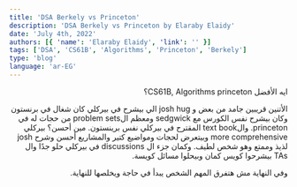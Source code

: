 ```yaml
---
title: 'DSA Berkely vs Princeton'
description: 'DSA Berkely vs Princeton by Elaraby Elaidy'
date: 'July 4th, 2022'
authors: [{ 'name': 'Elaraby Elaidy', 'link': '' }]
tags: ['DSA', 'CS61B', 'Algorithms', 'Princeton', 'Berkely']
type: 'blog'
language: 'ar-EG'
---
```


<div dir="rtl">

ايه الأفضل CS61B, Algorithms princeton؟

الأتنين قريبين جامد من بعض و josh hug الي بيشرح في بيركلي كان شغال في برنستون وكان بيشرح نفس الكورس مع sedgwick ومعظم الproblem sets من حجات له في princeton. والtext book المقترح في بيركلي نفس برينستون.
مين أحسن؟ بيركلي more comprehensive وبيتعرض لحجات ومواضيع كتير والمشاريع أحسن وشرح josh لذيذ وممتع وهو شخص لطيف. وكمان جزء ال discussions في بيركلي حلو جدًا وال TAs بيشرحوا كويس كمان وبيحلوا مسائل كويسة.

وفي النهاية مش هتفرق المهم الشخص يبدأ في حاجة ويخلصها للنهاية.

</div>
